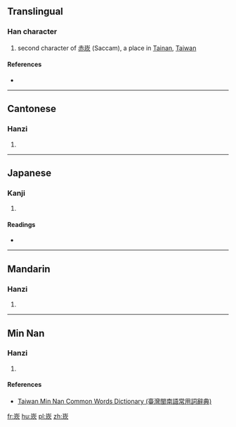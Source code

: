 ==Translingual==

===Han character===
{{Han char|rn=46|rad=山|as=07|sn=10|four=22187|canj=UGNO|ids=⿱山坎}}

# second character of [[赤崁]] (Saccam), a place in [[Tainan]], [[Taiwan]]

====References====
* {{Han ref|kx=0312.301|hdz=10772.130|uh=5D01|ud=23809|bh=AE72|bd=44658}}

----

==Cantonese==

===Hanzi===
{{yue-hanzi|jyut=[[ham3]]|y=ham3}}

# {{defn|lang=yue|sort=山07}}

----

==Japanese==

===Kanji===
{{ja-kanji|grade=|rs=山07}}

# {{defn|lang=ja|sort=山07}}

====Readings====
* {{ja-readings|on=[[かん]] (kan)|kun=[[く]] (ku), [[ぼみ]] (bomi)}}

----

==Mandarin==

===Hanzi===
{{cmn-hanzi|pin=[[kàn]] ([[kan4]])|wg=k'an<sup>4</sup>}}

# {{defn|lang=cmn|sort=山07}}

----

==Min Nan==

===Hanzi===
{{nan-hanzi|tlpa=[[khàm]] (kham<sup>3</sup>)}}

# {{defn|lang=nan|sort=山07}}

====References====
*[http://twblg.dict.edu.tw/holodict_new/result_detail.jsp?n_no=5909&curpage=1&sample=%E5%B4%81&radiobutton=1&querytarget=1&limit=20&pagenum=1&rowcount=16 Taiwan Min Nan Common Words Dictionary (臺灣閩南語常用詞辭典)]

[[fr:崁]]
[[hu:崁]]
[[pl:崁]]
[[zh:崁]]